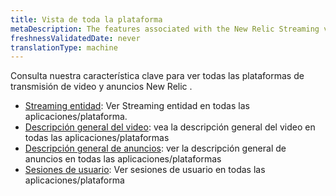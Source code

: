 ```yaml
---
title: Vista de toda la plataforma
metaDescription: The features associated with the New Relic Streaming video & ads.
freshnessValidatedDate: never
translationType: machine
---
```


Consulta nuestra característica clave para ver todas las plataformas de transmisión de video y anuncios New Relic .

* [Streaming entidad](/docs/streaming-video-&-ads/view-data-in-newrelic/streaming-video-&-ads-all-platform-view/streaming-entities): Ver Streaming entidad en todas las aplicaciones/plataforma.
* [Descripción general del video](/docs/streaming-video-&-ads/view-data-in-newrelic/streaming-video-&-ads-all-platform-view/video-overview): vea la descripción general del video en todas las aplicaciones/plataformas
* [Descripción general de anuncios](/docs/streaming-video-&-ads/view-data-in-newrelic/streaming-video-&-ads-all-platform-view/ads-overview): ver la descripción general de anuncios en todas las aplicaciones/plataformas
* [Sesiones de usuario](/docs/streaming-video-&-ads/view-data-in-newrelic/streaming-video-&-ads-all-platform-view/user-sessions/overview): Ver sesiones de usuario en todas las aplicaciones/plataforma